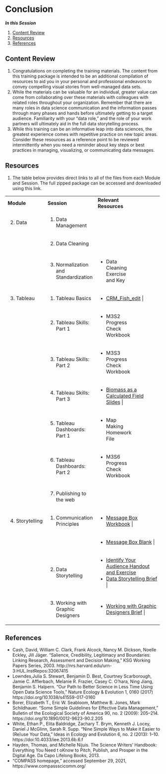 # Conclusion

***In this Session***

1. [Content Review](#content-review)
2. [Resources](#resources)
3. [References](#references)

## Content Review

1. Congratulations on completing the training materials. The content from this training package is intended to be an additional compilation of resources to aid you in your personal and professional endeavors to convey compelling visual stories from well-managed data sets. 
1. While the materials can be valuable for an individual, greater value can come from collaborating over these materials with colleagues with related roles throughout your organization. Remember that there are many roles in data science communication and the information passes through many phases and hands before ultimately getting to a target audience. Familiarity with your “data role,” and the role of your work partners will ultimately aid in the full data storytelling process.
1. While this training can be an informative leap into data sciences, the greatest experience comes with repetitive practice on new topic areas. Consider these resources as a reference point to be reviewed intermittently when you need a reminder about key steps or best practices in managing, visualizing, or communicating data messages.

## Resources

1. The table below provides direct links to all of the files from each Module and Session. The full zipped package can be accessed and downloaded using this link.
      
+----------------+-------------------------------------+----------------------------------------------+
| **Module**     | **Session**                         | **Relevant Resources**                       |
+----------------+-------------------------------------+----------------------------------------------+
|2. Data         |1. Data Management                   |                                              |
+----------------+-------------------------------------+----------------------------------------------+
|                |2. Data Cleaning                     |                                              |
+----------------+-------------------------------------+----------------------------------------------+
|                |3. Normalization and Standardization | - Data Cleaning Exercise and Key             |
+----------------+-------------------------------------+----------------------------------------------+
|3. Tableau      |1. Tableau Basics                    | - [CRM_Fish_edit](files/CRM_Fish_edit.xlsx)                              |
+----------------+-------------------------------------+----------------------------------------------+
|                |2. Tableau Skills: Part 1            | - M3S2 Progress Check Workbook               |
+----------------+-------------------------------------+----------------------------------------------+
|                |3. Tableau Skills: Part 2            | - M3S3 Progress Check Workbook               |
+----------------+-------------------------------------+----------------------------------------------+
|                |4. Tableau Skills: Part 3            | - [Biomass as a Calculated Field Slides](files/M3S4_calculated_field_biomass_example.pdf)       |
+----------------+-------------------------------------+----------------------------------------------+
|                |5. Tableau Dashboards: Part 1        | - Map Making Homework File                   |
+----------------+-------------------------------------+----------------------------------------------+
|                |6. Tableau Dashboards: Part 2        | - M3S6 Progress Check Workbook               |
+----------------+-------------------------------------+----------------------------------------------+
|                |7. Publishing to the web             |                                              |
+----------------+-------------------------------------+----------------------------------------------+
|4. Storytelling |1. Communication Principles          | - [Message Box Workbook](https://www.compassscicomm.org/wp-content/uploads/2020/05/The-Message-Box-Workbook.pdf)                       |
+----------------+-------------------------------------+----------------------------------------------+
|                |                                     | - [Message Box Blank](https://nceas.github.io/data-training-picrc-cos/files/Message-Box-Blank.pdf)                          |
+----------------+-------------------------------------+----------------------------------------------+
|                |2. Data Storytelling                 | - [Identify Your Audience Handout and Exercise](https://nceas.github.io/data-training-picrc-cos/files/M4-S2.Data-Storytelling.Audience-Handout+Exercise.pdf)|
|                |                                     | - [Data Storytelling Brief](https://nceas.github.io/data-training-picrc-cos/files/M4-S2.Data-Storytelling.Brief.pdf)                    |
+----------------+-------------------------------------+----------------------------------------------+
|                |3. Working with Graphic Designers    | - [Working with Graphic Designers Brief](files/M4-S3.Working-With-Graphic-Designers.Brief.pdf)       |
+----------------+-------------------------------------+----------------------------------------------+

## References

   - Cash, David, William C. Clark, Frank Alcock, Nancy M. Dickson, Noelle Eckley, Jill Jäger. “Salience, Credibility, Legitimacy and Boundaries: Linking Research, Assessment and Decision Making,” KSG Working Papers Series, 2003. http://nrs.harvard.edu/urn-3:HUL.InstRepos:32067415 
   - Lowndes,Julia S. Stewart, Benjamin D. Best, Courtney Scarborough, Jamie C. Afflerbach, Melanie R. Frazier, Casey C. O’hara, Ning Jiang, Benjamin S. Halpern. “Our Path to Better Science in Less Time Using Open Data Science Tools,” Nature Ecology & Evolution 1, 0160 (2017) https://doi.org/10.1038/s41559-017-0160
   - Borer, Elizabeth T., Eric W. Seabloom, Matthew B. Jones, Mark Schildhauer. “Some Simple Guidelines for Effective Data Management,” Bulletin of the Ecological Society of America 90, no. 2 (2009): 205–214. https://doi.org/10.1890/0012-9623-90.2.205
   - White, Ethan P., Elita Baldridge, Zachary T. Brym, Kenneth J. Locey, Daniel J McGlinn, Sarah R. Supp. “Nine Simple Ways to Make it Easier to (Re)use Your Data,” Ideas in Ecology and Evolution 6, no. 2 (2013): 1–10. https://doi:10.4033/iee.2013.6b.6.f
   - Hayden, Thomas, and Michelle Nijuis. The Science Writers’ Handbook: Everything You Need t oKnow to Pitch, Publish, and Prosper in the Digital Age. Da Capo Lifelong Books, 2013.
   - “COMPASS homepage,” accessed September 29, 2021, https://www.compassscicomm.org/
